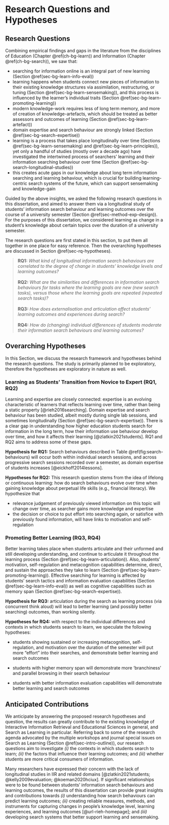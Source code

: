 # Research Questions and Hypotheses

## Research Questions {#sec-rq}

Combining empirical findings and gaps in the literature from the disciplines of Education (Chapter \@ref(ch-bg-learn)) and Information (Chapter \@ref(ch-bg-search)), we saw that:

- searching for information online is an integral part of new learning (Section \@ref(sec-bg-learn-info-eval))
- learning happens when students connect new pieces of information to their existing knowledge structures via assimilation, restructuring, or tuning (Section \@ref(sec-bg-learn-sensemaking)), and this process is influenced by the learner's individual traits (Section \@ref(sec-bg-learn-promoting-learning))
- modern knowledge-work requires less of long term memory, and more of creation of knowledge-artefacts, which should be treated as better assessors and outcomes of learning (Section \@ref(sec-bg-learn-artefact))
- domain expertise and search behaviour are strongly linked (Section \@ref(sec-bg-search-expertise))
- learning is a process that takes place longitudinally over time (Sections \@ref(sec-bg-learn-sensemaking) and \@ref(sec-bg-learn-principles)), yet only a handful of studies (mostly over a decade ago) have investigated the intertwined process of searchers' learning and their information searching behaviour over time (Section \@ref(sec-bg-search-longitudinal-studies))
- this creates acute gaps in our knowledge about long term information searching and learning behaviour, which is crucial for building learning-centric search systems of the future, which can support sensemaking and knowledge-gain

Guided by the above insights, we asked the following research questions in this dissertation, and aimed to answer them via a longitudinal study of students' information search behaviour and learning outcomes over the course of a university semester (Section \@ref(sec-method-exp-design)). For the purposes of this
dissertation, we considered learning as change in a student's knowledge
about certain topics over the duration of a university semester.

The research questions are first stated in this section, to put them all
together in one place for easy reference. Then the overarching
hypotheses are discussed in Section \@ref(sec-rq-hypotheses).

> **RQ1:** *What kind of longitudinal information search behaviours are correlated to the degree of change in students' knowledge levels and learning outcomes?*
\
\
> **RQ2:** *What are the similarities and differences in information search behaviours for tasks where the learning goals are new (new search tasks), versus those where the learning goals are repeated (repeated search tasks)?*
\
\
> **RQ3:** *How does externalisation and articulation affect students' learning outcomes and experiences during search?*
\
\
> **RQ4:** *How do (changing) individual differences of students moderate their information search behaviours and learning outcomes?*

## Overarching Hypotheses {#sec-rq-hypotheses}

In this Section, we discuss the research framework and hypotheses behind
the research questions. The study is primarily planned to be
exploratory, therefore the hypotheses are exploratory in nature as well.

### Learning as Students' Transition from Novice to Expert (RQ1, RQ2) {#sec-framework-rq1-rq2}

Learning and expertise are closely connected: expertise is an evolving
characteristic of learners that reflects learning over time, rather than
being a static property [@rieh2016searching]. Domain expertise and
search behaviour has been studied, albeit mostly during single lab
sessions, and sometimes longitudinally (Section \@ref(sec-bg-search-expertise)). There is a clear gap in
understanding how higher education students search for information in
the long term, how their information use behaviour develop over time,
and how it affects their learning [@zlatkin2021students]. RQ1 and RQ2
aims to address some of these gaps.

**Hypothesis for RQ1:** Search behaviours described in Table \@ref(fig:search-behaviours) will occur both within individual search sessions, and across progressive search sessions recorded over a semester, as domain expertise of students increases [@eickhoff2014lessons].

**Hypotheses for RQ2:** This research question stems from the idea of lifelong or continuous learning: how do search behaviours evolve over time when gaining knowledge about perpetual life skills (e.g., financial literacy). We hypothesize that

- relevance judgement of previously viewed information on this topic will change over time, as searcher gains more knowledge and expertise
- the decision or choice to put effort into searching again, or satisfice with previously found information, will have links to motivation and self-regulation

### Promoting Better Learning (RQ3, RQ4) {#sec-framework-rq3-rq4}

Better learning takes place when students articulate and their unformed
and still developing understanding, and continue to articulate it
throughout the learning process (Section \@ref(sec-bg-learn-articulation)). Also, students' motivation,
self-regulation and metacognition capabilities determine, direct, and
sustain the approaches they take to learn (Section \@ref(sec-bg-learn-promoting-learning)). Effective searching for
learning is affected by students' search tactics and information
evaluation capabilities (Section \@ref(sec-bg-learn-info-eval)) as well as cognitive capabilities
such as memory span (Section \@ref(sec-bg-search-expertise)).

**Hypothesis for RQ3:** articulation during the search as learning
process (via concurrent think aloud) will lead to better learning (and
possibly better searching) outcomes, than working silently.

**Hypotheses for RQ4:** with respect to the individual differences and
contexts in which students search to learn, we speculate the following
hypotheses:

- students showing sustained or increasing metacognition,
    self-regulation, and motivation over the duration of the semester
    will put more "effort" into their searches, and demonstrate better
    learning and search outcomes

- students with higher memory span will demonstrate more 'branchiness'
    and parallel browsing in their search behaviour

- students with better information evaluation capabilities will
    demonstrate better learning and search outcomes

## Anticipated Contributions {#sec-rq-diss-contributions}

We anticipate by answering the proposed research hypotheses and
question, the results can greatly contribute to the existing knowledge
of Interactive Information Retrieval and Educational Sciences in
general, and Search as Learning in particular. Referring back to some of
the research agenda advocated by the multiple workshops and journal
special issues on Search as Learning (Section
\@ref(sec-intro-outline)), our research questions aim to
investigate *(i)* the contexts in which students search to learn; *(ii)*
the factors that influence their learning outcomes; and *(iii)* whether
students are more critical consumers of information.

Many researchers have expressed their concern with the lack of
longitudinal studies in IIR and related domains
[@zlatkin2021students; @kelly2009evaluation; @koeman2020hciux]. If
significant relationships were to be found between students' information
search behaviours and learning outcomes, the results of this
dissertation can provide great insights and contributions towards *(i)*
understanding how search behaviours can predict learning outcomes;
*(ii)* creating reliable measures, methods, and instruments for
capturing changes in people's knowledge level, learning experiences, and
learning outcomes [@url-rieh-homepage]; and *(iii)* developing search
systems that better support learning and sensemaking.
